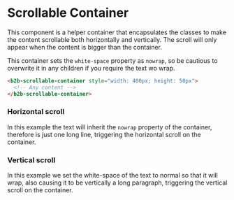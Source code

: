 

<Meta of={ScrollableContainerStories} />

# Scrollable Container

This component is a helper container that encapsulates the classes to make the content scrollable both horizontally
and vertically. The scroll will only appear when the content is bigger than the container.

This container sets the `white-space` property as `nowrap`, so be cautious to overwrite it in any children if you
require the text wo wrap.

```html
<b2b-scrollable-container style="width: 400px; height: 50px">
  <!-- Any content -->
</b2b-scrollable-container>
```

### Horizontal scroll

In this example the text will inherit the `nowrap` property of the container, therefore is just one long line,
triggering the horizontal scroll on the container.

<Canvas columns={3} withSource="closed" withToolbar={false}>
  <Story id="components-content-scrollable-container--story-010-horizontal-scroll" />
</Canvas>

### Vertical scroll

In this example we set the white-space of the text to normal so that it will wrap, also causing it to be vertically
a long paragraph, triggering the vertical scroll on the container.

<Canvas columns={3} withSource="closed" withToolbar={false}>
  <Story id="components-content-scrollable-container--story-020-vertical-scroll" />
</Canvas>
